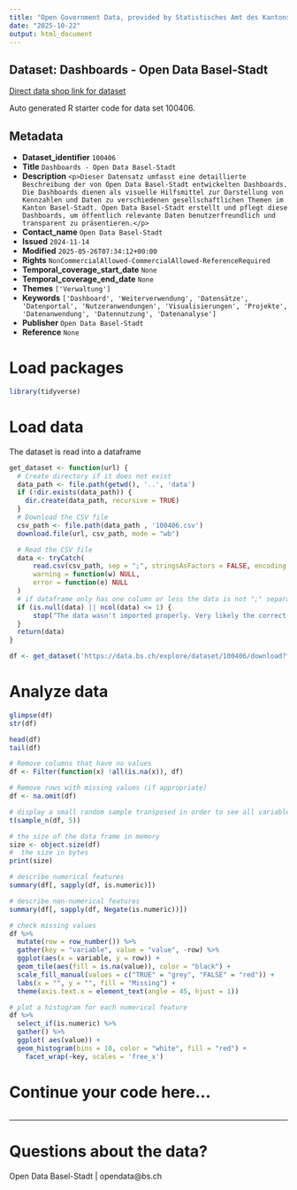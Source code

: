 ```yaml
---
title: "Open Government Data, provided by Statistisches Amt des Kantons Basel-Stadt - DCC Data Competence Center"
date: "2025-10-22"
output: html_document
---
```


## Dataset: Dashboards - Open Data Basel-Stadt

[Direct data shop link for dataset](https://data.bs.ch/explore/dataset/100406)

Auto generated R starter code for data set 100406.

## Metadata

- **Dataset_identifier** `100406`
- **Title** `Dashboards - Open Data Basel-Stadt`
- **Description** `<p>Dieser Datensatz umfasst eine detaillierte Beschreibung der von Open Data Basel-Stadt entwickelten Dashboards. Die Dashboards dienen als visuelle Hilfsmittel zur Darstellung von Kennzahlen und Daten zu verschiedenen gesellschaftlichen Themen im Kanton Basel-Stadt.
Open Data Basel-Stadt erstellt und pflegt diese Dashboards, um öffentlich relevante Daten benutzerfreundlich und transparent zu präsentieren.</p>`
- **Contact_name** `Open Data Basel-Stadt`
- **Issued** `2024-11-14`
- **Modified** `2025-05-26T07:34:12+00:00`
- **Rights** `NonCommercialAllowed-CommercialAllowed-ReferenceRequired`
- **Temporal_coverage_start_date** `None`
- **Temporal_coverage_end_date** `None`
- **Themes** `['Verwaltung']`
- **Keywords** `['Dashboard', 'Weiterverwendung', 'Datensätze', 'Datenportal', 'Nutzeranwendungen', 'Visualisierungen', 'Projekte', 'Datenanwendung', 'Datennutzung', 'Datenanalyse']`
- **Publisher** `Open Data Basel-Stadt`
- **Reference** `None`


# Load packages

```r

library(tidyverse)
```

# Load data

The dataset is read into a dataframe

```r
get_dataset <- function(url) {
  # Create directory if it does not exist
  data_path <- file.path(getwd(), '..', 'data')
  if (!dir.exists(data_path)) {
    dir.create(data_path, recursive = TRUE)
  }
  # Download the CSV file
  csv_path <- file.path(data_path , '100406.csv')
  download.file(url, csv_path, mode = "wb")

  # Read the CSV file
  data <- tryCatch(
      read.csv(csv_path, sep = ";", stringsAsFactors = FALSE, encoding = "UTF-8"),
      warning = function(w) NULL,
      error = function(e) NULL
  )
  # if dataframe only has one column or less the data is not ";" separated
  if (is.null(data) || ncol(data) <= 1) {
      stop("The data wasn't imported properly. Very likely the correct separator couldn't be found.\nPlease check the dataset manually and adjust the code.")
  }
  return(data)
}
```

```r

df <- get_dataset('https://data.bs.ch/explore/dataset/100406/download?format=csv&timezone=Europe%2FZurich')

```

# Analyze data

```r

glimpse(df)
str(df)

head(df)
tail(df)

```

```r
# Remove columns that have no values
df <- Filter(function(x) !all(is.na(x)), df)

# Remove rows with missing values (if appropriate)
df <- na.omit(df)
```

```r
# display a small random sample transposed in order to see all variables
t(sample_n(df, 5))
```

```r
# the size of the data frame in memory
size <- object.size(df)
#  the size in bytes
print(size)
```

```r
# describe numerical features
summary(df[, sapply(df, is.numeric)])
```

```r
# describe non-numerical features
summary(df[, sapply(df, Negate(is.numeric))])
```

```r
# check missing values
df %>%
  mutate(row = row_number()) %>%
  gather(key = "variable", value = "value", -row) %>%
  ggplot(aes(x = variable, y = row)) +
  geom_tile(aes(fill = is.na(value)), color = "black") +
  scale_fill_manual(values = c("TRUE" = "grey", "FALSE" = "red")) +
  labs(x = "", y = "", fill = "Missing") +
  theme(axis.text.x = element_text(angle = 45, hjust = 1))
```

```r
# plot a histogram for each numerical feature
df %>%
  select_if(is.numeric) %>%
  gather() %>%
  ggplot( aes(value)) +
  geom_histogram(bins = 10, color = "white", fill = "red") +
    facet_wrap(~key, scales = 'free_x')
```

# Continue your code here...

```r

```
------------------------------------------------------------------------

# Questions about the data?

Open Data Basel-Stadt | opendata@bs.ch
